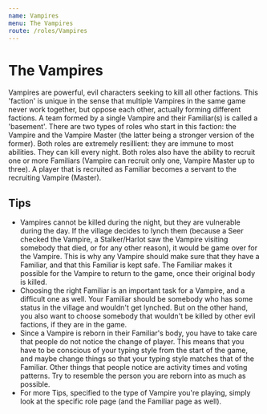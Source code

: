 ```yaml
---
name: Vampires
menu: The Vampires
route: /roles/Vampires
---
```


# The Vampires

Vampires are powerful, evil characters seeking to kill all other factions. This 'faction' is unique in the sense that multiple Vampires in the same game never work together, but oppose each other, actually forming different factions. A team formed by a single Vampire and their Familiar(s) is called a 'basement'. There are two types of roles who start in this faction: the Vampire and the Vampire Master (the latter being a stronger version of the former). Both roles are extremely resillient: they are immune to most abilities. They can kill every night. Both roles also have the ability to recruit one or more Familiars (Vampire can recruit only one, Vampire Master up to three). A player that is recruited as Familiar becomes a servant to the recruiting Vampire (Master).

## Tips

- Vampires cannot be killed during the night, but they are vulnerable during the day. If the village decides to lynch them (because a Seer checked the Vampire, a Stalker/Harlot saw the Vampire visiting somebody that died, or for any other reason), it would be game over for the Vampire. This is why any Vampire should make sure that they have a Familiar, and that this Familiar is kept safe. The Familiar makes it possible for the Vampire to return to the game, once their original body is killed.
- Choosing the right Familiar is an important task for a Vampire, and a difficult one as well. Your Familiar should be somebody who has some status in the village and wouldn't get lynched. But on the other hand, you also want to choose somebody that wouldn't be killed by other evil factions, if they are in the game.
- Since a Vampire is reborn in their Familiar's body, you have to take care that people do not notice the change of player. This means that you have to be conscious of your typing style from the start of the game, and maybe change things so that your typing style matches that of the Familiar. Other things that people notice are activity times and voting patterns. Try to resemble the person you are reborn into as much as possible.
- For more Tips, specified to the type of Vampire you're playing, simply look at the specific role page (and the Familiar page as well).
